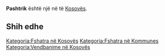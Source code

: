 {{Fshat në 
 | Emri                = Pashtrik
 | EmriAlt                = 
 | NAME_SHORT_FORM=      
 | NAME_GENERIC=      
 | NAME_SORT_NAME_RO=      PASHTRIK
 | FULL_NAME_RO = Pashtrik
 | FULL_NAME_ND_RO=Pashtrik
 | SORT_NAME_RG=PASHTRIK
 | FULL_NAME_RG=Pashtrik
 | FULL_NAME_ND_RG=Pashtrik
 | SRP_NAME_SHORT_FORM=      
 | SRP_NAME_GENERIC=      
 | SRP_NAME_SORT_NAME_RO=      
 | SRP_FULL_NAME_RO = 
 | SRP_FULL_NAME_ND_RO=
 | SRP_SORT_NAME_RG=
 | SRP_FULL_NAME_RG=
 | SRP_FULL_NAME_ND_RG=
 | Emri (Rasa dhanore) = 
 | Figura              = 
 | Shteti              = Kosovo
 | Komuna              = 
 | Kodi postar         = 
 | Sipërfaqja          = 

 | Popullsia           = 

 | Regj. i popullsisë  = 
 | Dend. e popullsisë  = 
 | Faqja zyrtare       = 
 <!--- Koordinatat ----> 
 | Gjerësia            = 42.211667
 | Gjatësia            = 20.529167
 | Lartësia            = 
}}
'''Pashtrik''' është një [[]] në [[]] të [[Kosovës]].

<!-- == Gjeografia == -->
<!-- == Historia == -->
<!-- == Demografia == -->
== Shih edhe ==
{{Komuna }}
{{Kosovo-Administrata-Cung}}

[[Kategoria:Fshatra në Kosovës]]
[[Kategoria:Fshatra në Kommunes ]]
[[Kategoria:Vendbanime në Kosovës]]